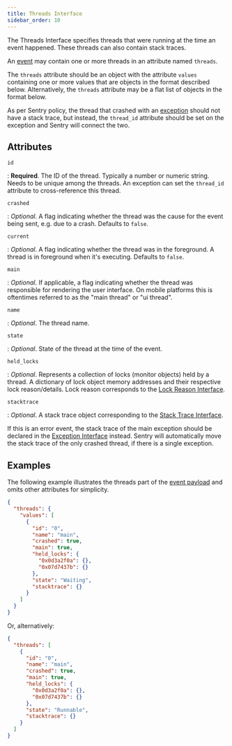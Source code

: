```yaml
---
title: Threads Interface
sidebar_order: 10
---
```


The Threads Interface specifies threads that were running at the time an event
happened. These threads can also contain stack traces.

An [event](/sdk/data-model/event-payloads/) may contain one or more threads in an attribute named `threads`.

The `threads` attribute should be an object with the attribute `values`
containing one or more values that are objects in the format described below.
Alternatively, the `threads` attribute may be a flat list of objects in the format below.

As per Sentry policy, the thread that crashed with an [exception](/sdk/data-model/event-payloads/exception/) should not
have a stack trace, but instead, the `thread_id` attribute should be set on the
exception and Sentry will connect the two.

## Attributes

`id`

: **Required**. The ID of the thread. Typically a number or numeric string.
Needs to be unique among the threads. An exception can set the `thread_id`
attribute to cross-reference this thread.

`crashed`

: _Optional_. A flag indicating whether the thread was the cause for the event being sent, e.g. due to a crash.
Defaults to `false`.

`current`

: _Optional_. A flag indicating whether the thread was in the foreground. A thread is in foreground when it's executing.
Defaults to `false`.

`main`

: _Optional_. If applicable, a flag indicating whether the thread was responsible for rendering the user interface.
On mobile platforms this is oftentimes referred to as the "main thread" or "ui thread".

`name`

: _Optional_. The thread name.

`state`

: _Optional_. State of the thread at the time of the event.

`held_locks`

: _Optional_. Represents a collection of locks (monitor objects) held by a thread. A dictionary of lock object memory addresses and
their respective lock reason/details. Lock reason corresponds to the [Lock Reason Interface](/sdk/data-model/event-payloads/lockreason/).

`stacktrace`

: _Optional_. A stack trace object corresponding to the [Stack Trace Interface](/sdk/data-model/event-payloads/stacktrace/).

If this is an error event, the stack trace of the main exception should be
declared in the [Exception Interface](/sdk/data-model/event-payloads/exception/) instead.
Sentry will automatically move the stack trace of the only crashed thread, if
there is a single exception.

## Examples

The following example illustrates the threads part of the [event payload](/sdk/data-model/event-payloads/) and omits
other attributes for simplicity.

```json
{
  "threads": {
    "values": [
      {
        "id": "0",
        "name": "main",
        "crashed": true,
        "main": true,
        "held_locks": {
          "0x0d3a2f0a": {},
          "0x07d7437b": {}
        },
        "state": "Waiting",
        "stacktrace": {}
      }
    ]
  }
}
```

Or, alternatively:

```json
{
  "threads": [
    {
      "id": "0",
      "name": "main",
      "crashed": true,
      "main": true,
      "held_locks": {
        "0x0d3a2f0a": {},
        "0x07d7437b": {}
      },
      "state": "Runnable",
      "stacktrace": {}
    }
  ]
}
```
